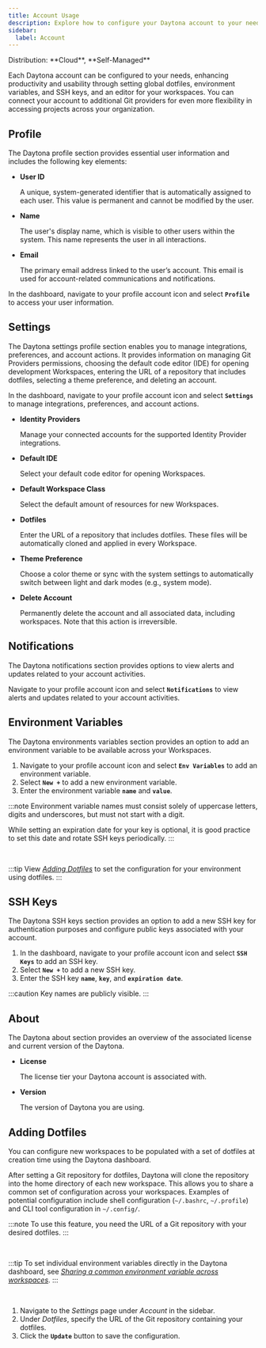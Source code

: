 ```yaml
---
title: Account Usage
description: Explore how to configure your Daytona account to your needs.
sidebar:
  label: Account
---
```



<Label>
  Distribution: **Cloud**, **Self-Managed**
</Label>

Each Daytona account can be configured to your needs, enhancing productivity and usability through setting global dotfiles, environment variables, and SSH keys, and an editor for your workspaces.
You can connect your account to additional Git providers for even more flexibility in accessing projects across your organization.

## Profile

The Daytona profile section provides essential user information and includes the following key elements:

- **User ID**

    A unique, system-generated identifier that is automatically assigned to each user. This value is permanent and cannot be modified by the user.

- **Name**

    The user's display name, which is visible to other users within the system. This name represents the user in all interactions.

- **Email**

    The primary email address linked to the user’s account. This email is used for account-related communications and notifications.

In the dashboard, navigate to your profile account icon and select **`Profile`** to access your user information.

## Settings

The Daytona settings profile section enables you to manage integrations, preferences, and account actions. It provides information on managing Git Providers permissions, choosing the default code editor (IDE) for opening development Workspaces, entering the URL of a repository that includes dotfiles, selecting a theme preference, and deleting an account.

In the dashboard, navigate to your profile account icon and select **`Settings`** to manage integrations, preferences, and account actions.

- **Identity Providers**

    Manage your connected accounts for the supported Identity Provider integrations.

- **Default IDE**

    Select your default code editor for opening Workspaces.

- **Default Workspace Class**

    Select the default amount of resources for new Workspaces.

- **Dotfiles**

    Enter the URL of a repository that includes dotfiles. These files will be automatically cloned and applied in every Workspace.

- **Theme Preference**

    Choose a color theme or sync with the system settings to automatically switch between light and dark modes (e.g., system mode).

- **Delete Account**

    Permanently delete the account and all associated data, including workspaces. Note that this action is irreversible.

## Notifications

The Daytona notifications section provides options to view alerts and updates related to your account activities.

Navigate to your profile account icon and select **`Notifications`** to view alerts and updates related to your account activities.

## Environment Variables

The Daytona environments variables section provides an option to add an environment variable to be available across your Workspaces.

1. Navigate to your profile account icon and select **`Env Variables`** to add an environment variable.
2. Select **`New +`** to add a new environment variable.
3. Enter the environment variable **`name`** and **`value`**.

:::note
Environment variable names must consist solely of uppercase letters, digits and underscores, but must not start with a digit.

While setting an expiration date for your key is optional, it is good practice to set this date and rotate SSH keys periodically.
:::

<br />

:::tip
View *[Adding Dotfiles](#adding-dotfiles)* to set the configuration for your environment using dotfiles.
:::

## SSH Keys

The Daytona SSH keys section provides an option to add a new SSH key for authentication purposes and configure public keys associated with your account.

1. In the dashboard, navigate to your profile account icon and select **`SSH Keys`** to add an SSH key.
2. Select **`New +`** to add a new SSH key.
3. Enter the SSH key **`name`**, **`key`**, and **`expiration date`**.

:::caution
Key names are publicly visible.
:::

## About

The Daytona about section provides an overview of the associated license and current version of the Daytona.

- **License**

    The license tier your Daytona account is associated with.

- **Version**

    The version of Daytona you are using.


## Adding Dotfiles

You can configure new workspaces to be populated with a set of dotfiles at creation time using the Daytona dashboard.

After setting a Git repository for dotfiles, Daytona will clone the repository into the home directory of each new workspace.
This allows you to share a common set of configuration across your workspaces.
Examples of potential configuration include shell configuration (`~/.bashrc`, `~/.profile`) and CLI tool configuration in `~/.config/`.

:::note
To use this feature, you need the URL of a Git repository with your desired dotfiles.
:::

<br />

:::tip
To set individual environment variables directly in the Daytona dashboard, see *[Sharing a common environment variable across workspaces](#sharing-a-common-environment-variable-across-workspaces)*.
:::

<br />

1. Navigate to the *Settings* page under *Account* in the sidebar.
2. Under *Dotfiles*, specify the URL of the Git repository containing your dotfiles.
3. Click the **`Update`** button to save the configuration.

